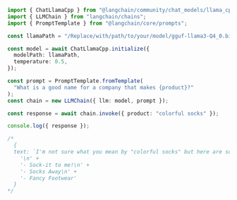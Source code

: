 ```typescript
import { ChatLlamaCpp } from "@langchain/community/chat_models/llama_cpp";
import { LLMChain } from "langchain/chains";
import { PromptTemplate } from "@langchain/core/prompts";

const llamaPath = "/Replace/with/path/to/your/model/gguf-llama3-Q4_0.bin";

const model = await ChatLlamaCpp.initialize({
  modelPath: llamaPath,
  temperature: 0.5,
});

const prompt = PromptTemplate.fromTemplate(
  "What is a good name for a company that makes {product}?"
);
const chain = new LLMChain({ llm: model, prompt });

const response = await chain.invoke({ product: "colorful socks" });

console.log({ response });

/*
  {
  text: `I'm not sure what you mean by "colorful socks" but here are some ideas:\n` +
    '\n' +
    '- Sock-it to me!\n' +
    '- Socks Away\n' +
    '- Fancy Footwear'
  }
*/
```
